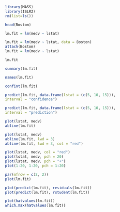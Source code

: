 ```{r}
library(MASS)
library(ISLR2)
rm(list=ls())
```

```{r}
head(Boston)
```

```{r}

lm.fit = lm(medv ~ lstat)

```

```{r}
lm.fit = lm(medv ~ lstat, data = Boston)
attach(Boston)
lm.fit = lm(medv ~ lstat)
```

```{r}
lm.fit

summary(lm.fit)
```

```{r}
names(lm.fit)
```

```{r}
confint(lm.fit)
```

```{r}
predict(lm.fit, data.frame(lstat = (c(5, 10, 15))),
interval = "confidence")
```

```{r}
predict(lm.fit, data.frame(lstat = (c(5, 10, 15))),
interval = "prediction")
```

```{r}
plot(lstat, medv)
abline(lm.fit)
```

```{r}
plot(lstat, medv)
abline(lm.fit, lwd = 3)
abline(lm.fit, lwd = 3, col = "red")
```

```{r}
plot(lstat, medv, col = "red")
plot(lstat, medv, pch = 20)
plot(lstat, medv, pch = "+")
plot(1:20, 1:20, pch = 1:20)

```

```{r}
par(mfrow = c(2, 2))
plot(lm.fit)
```

```{r}
plot(predict(lm.fit), residuals(lm.fit))
plot(predict(lm.fit), rstudent(lm.fit))
```

```{r}
plot(hatvalues(lm.fit))
which.max(hatvalues(lm.fit))
```
